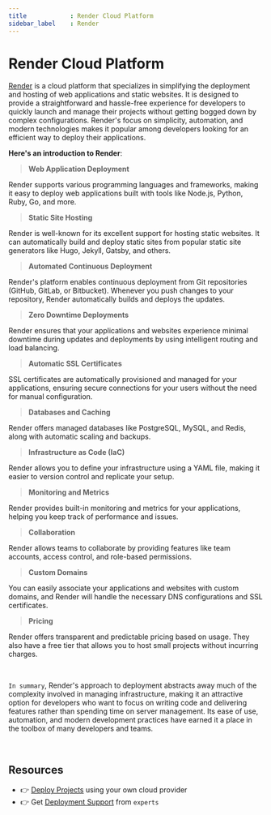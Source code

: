 ```yaml
---
title            : Render Cloud Platform
sidebar_label    : Render
---
```


# Render Cloud Platform

[Render](https://render.com/) is a cloud platform that specializes in simplifying the deployment and hosting of web applications and static websites. 
It is designed to provide a straightforward and hassle-free experience for developers to quickly launch and manage their projects without getting bogged down by complex configurations. 
Render's focus on simplicity, automation, and modern technologies makes it popular among developers looking for an efficient way to deploy their applications. 

**Here's an introduction to Render**:

> **Web Application Deployment** 

Render supports various programming languages and frameworks, making it easy to deploy web applications built with tools like Node.js, Python, Ruby, Go, and more.

> **Static Site Hosting** 

Render is well-known for its excellent support for hosting static websites. It can automatically build and deploy static sites from popular static site generators like Hugo, Jekyll, Gatsby, and others.

> **Automated Continuous Deployment** 

Render's platform enables continuous deployment from Git repositories (GitHub, GitLab, or Bitbucket). Whenever you push changes to your repository, Render automatically builds and deploys the updates.

> **Zero Downtime Deployments** 

Render ensures that your applications and websites experience minimal downtime during updates and deployments by using intelligent routing and load balancing.

> **Automatic SSL Certificates** 

SSL certificates are automatically provisioned and managed for your applications, ensuring secure connections for your users without the need for manual configuration.

> **Databases and Caching** 

Render offers managed databases like PostgreSQL, MySQL, and Redis, along with automatic scaling and backups.

> **Infrastructure as Code (IaC)** 

Render allows you to define your infrastructure using a YAML file, making it easier to version control and replicate your setup.

> **Monitoring and Metrics** 

Render provides built-in monitoring and metrics for your applications, helping you keep track of performance and issues.

> **Collaboration** 

Render allows teams to collaborate by providing features like team accounts, access control, and role-based permissions.

> **Custom Domains** 

You can easily associate your applications and websites with custom domains, and Render will handle the necessary DNS configurations and SSL certificates.

> **Pricing** 

Render offers transparent and predictable pricing based on usage. They also have a free tier that allows you to host small projects without incurring charges.

<br />

`In summary`, Render's approach to deployment abstracts away much of the complexity involved in managing infrastructure, making it an attractive option for developers who want to focus 
on writing code and delivering features rather than spending time on server management. 
Its ease of use, automation, and modern development practices have earned it a place in the toolbox of many developers and teams.

<br />

## Resources

- 👉 [Deploy Projects](https://deploypro.dev/) using your own cloud provider
- 👉 Get [Deployment Support](https://deploypro.dev/support/) from `experts` 


